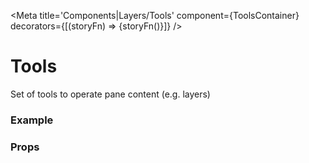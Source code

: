 
<Meta 
  title='Components|Layers/Tools' 
  component={ToolsContainer} 
  decorators={[(storyFn) => <LayersWrapper>{storyFn()}</LayersWrapper>]} 
/>

# Tools

Set of tools to operate pane content (e.g. layers)

### Example

<Story name="first selected">
  <ToolsContainer setTool={action('setTool')} />
</Story>

### Props

<Props of={ToolsContainer} />


